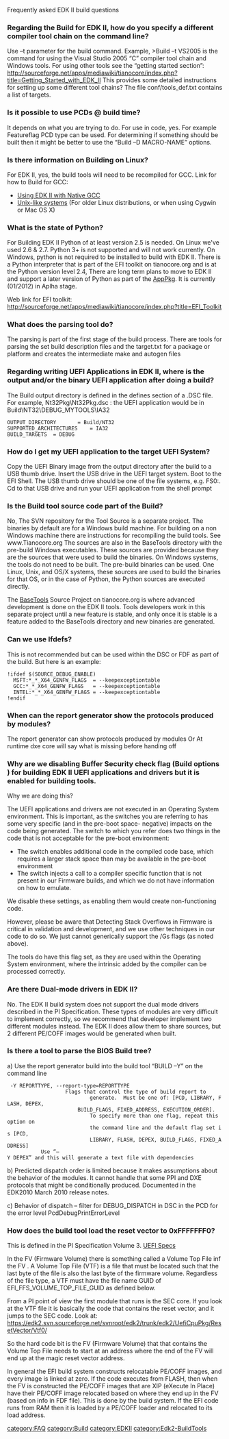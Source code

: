 Frequently asked EDK II build questions

===Regarding the Build for EDK II, how do you specify a different compiler tool chain on the command line?===
Use –t parameter for the build command. Example, >Build –t VS2005 is the command for using the Visual Studio 2005 “C” compiler tool chain and Windows tools. For using other tools see the “getting started section”: http://sourceforge.net/apps/mediawiki/tianocore/index.php?title=Getting_Started_with_EDK_II  This provides some detailed instructions for setting up some different tool chains? The file conf/tools_def.txt contains a list of targets.

===Is it possible to use PCDs @ build time?===
It depends on what you are trying to do. For use in code, yes. 
For example Featureflag PCD type can be used. For determining if something should be built then it might be better to use the “Build –D MACRO-NAME” options.

===Is there information on Building on Linux?===
For EDK II, yes, the build tools will need to be recompiled for GCC.  Link for how to Build for GCC: 
* [[Using EDK II with Native GCC]]
* [[Unix-like systems]] (For older Linux distributions, or when using Cygwin or Mac OS X)

===What is the state of Python?===
For Building EDK II Python of at least version 2.5 is needed. On Linux we've used 2.6 & 2.7.  Python 3+ is not supported and will not work currently.  On Windows, python is not required to be installed to build with EDK II. 
There is a Python interpreter that  is part of the EFI toolkit on tianocore.org and is at the Python version level 2.4,  There are long term plans to move to EDK II and support a later version of Python as part of the [[AppPkg]].  It is currently (01/2012) in Aplha stage.

Web link for EFI toolkit: http://sourceforge.net/apps/mediawiki/tianocore/index.php?title=EFI_Toolkit


===What does the parsing tool do?===
The parsing is part of the first stage of the build process.  There are tools for parsing  the set build description files and the target.txt for a package or platform and creates the intermediate make and autogen files

===Regarding writing UEFI Applications in EDK II, where is the output and/or the binary UEFI application after doing a build?===
The Build output directory is defined in the defines section of a .DSC file. For example, Nt32Pkg\Nt32Pkg.dsc : the UEFI application would be in Build\NT32\DEBUG_MYTOOLS\IA32
 OUTPUT_DIRECTORY   	= Build/NT32
 SUPPORTED_ARCHITECTURES	= IA32
 BUILD_TARGETS	= DEBUG

 

===How do I get my UEFI application to the target UEFI System?===
Copy the UEFI Binary image from the output directory after the build to a USB thumb drive. Insert the USB drive in the UEFI target system. Boot to the EFI Shell.  The USB thumb drive should be one of the file systems, e.g. FS0:. Cd to that USB drive and run your UEFI application from the shell  prompt


===Is the Build tool source code part of the Build?===
No, The SVN repository for the Tool Source is a separate project. The binaries by default are for a Windows build machine. For building on a non Windows machine there are instructions for recompiling the build tools.  See www.Tianocore.org The sources are also in the BaseTools directory with the pre-build Windows executables.  These sources are provided because they are the sources that were used to build the binaries.  On Windows systems, the tools do not need to be built.  The pre-build binaries can be used.  One Linux, Unix, and OS/X systems, these sources are used to build the binaries for that OS, or in the case of Python, the Python sources are executed directly.

The [[BaseTools]] Source Project on tianocore.org is where advanced development is done on the EDK II tools.  Tools developers work in this separate project until a new feature is stable, and only once it is stable is a feature added to the BaseTools directory and new binaries are generated.


===Can we use Ifdefs?=== 
This is not recommended but can be used within the DSC or FDF as part of the build.
But here is an example:
 !ifdef $(SOURCE_DEBUG_ENABLE)
   MSFT:*_*_X64_GENFW_FLAGS  = --keepexceptiontable
   GCC:*_*_X64_GENFW_FLAGS   = --keepexceptiontable
   INTEL:*_*_X64_GENFW_FLAGS = --keepexceptiontable
 !endif

===When can the report generator show the protocols produced by modules?=== 
The report generator can show protocols produced by modules  Or At runtime dxe core will say what is missing before handing off


===Why  are we disabling  Buffer Security check flag (Build options ) for building EDK II UEFI applications and drivers but it is enabled for building tools. ===

Why we are doing this?
	 
The UEFI applications and drivers are not executed in an Operating System environment. This is important, as the switches you are referring to has some very specific (and in the pre-boot space- negative) impacts on the code being generated. The switch to which you refer does two things in the code that is not acceptable for the pre-boot environment:
*The switch enables additional code in the compiled code base, which requires a larger stack space than may be available in the pre-boot environment 
*The switch injects a call to a compiler specific function that is not present in our Firmware builds, and which we do not have information on how to emulate. 

We disable these settings, as enabling them would create non-functioning code.

However, please be aware that Detecting Stack Overflows in Firmware is critical in validation and development, and we use other techniques in our code to do so.  We just cannot generically support the /Gs flags (as noted above).

The tools do have this flag set, as they are used within the Operating System environment, where the intrinsic added by the compiler can be processed correctly. 
 

===Are there Dual-mode drivers in EDK II?===

No.  The EDK II build system does not support the dual mode drivers described in the PI Specification.  These types of modules are very difficult to implement correctly, so we recommend that developer implement two different modules instead.  The EDK II does allow them to share sources, but 2 different PE/COFF images would be generated when built.

===Is there a tool to parse the BIOS Build tree?===
a) Use the report generator build into the build tool  “BUILD –Y” on the command line 

  -Y REPORTTYPE, --report-type=REPORTTYPE
                   	Flags that control the type of build report to
                        	generate.  Must be one of: [PCD, LIBRARY, FLASH, DEPEX, 
                        BUILD_FLAGS, FIXED_ADDRESS, EXECUTION_ORDER].
                        	To specify more than one flag, repeat this option on
                        	the command line and the default flag set is [PCD,
                        	LIBRARY, FLASH, DEPEX, BUILD_FLAGS, FIXED_ADDRESS]
            Use “–Y DEPEX” and this will generate a text file with dependencies


b) Predicted dispatch order is limited because it makes assumptions about the behavior of the modules. It cannot handle that some PPI and DXE protocols that might be conditionally produced. Documented in the EDK2010 March 2010 release notes.

c) Behavior of dispatch – filter for DEBUG_DISPATCH in DSC in the PCD for the error level PcdDebugPrintErrorLevel


===How does the build tool load the reset vector to	0xFFFFFFF0?===

This is defined in the PI Specification Volume 3. [http://www.uefi.org/specs UEFI Specs]

In the FV (Firmware Volume) there is something called a Volume Top File inf the FV . A Volume Top File (VTF) is a file that must be located such that the last byte of the file is also the last byte of the firmware volume. Regardless of the file type, a VTF must have the file name GUID of EFI_FFS_VOLUME_TOP_FILE_GUID as defined below.

From a PI point of view the first module that runs is the SEC core. If you look at the VTF file it is basically the code that contains the reset vector, and it jumps to the SEC code. Look at:
https://edk2.svn.sourceforge.net/svnroot/edk2/trunk/edk2/UefiCpuPkg/ResetVector/Vtf0/

So the hard code bit is the FV (Firmware Volume) that that contains the Volume Top File needs to start at an address where the end of the FV will end up at the magic reset vector address. 

In general the EFI build system constructs relocatable PE/COFF images, and every image is linked at zero. If the code executes from FLASH, then when the FV is constructed the PE/COFF images that are XIP (eXecute In Place) have their PE/COFF image relocated based on where they end up in the FV (based on info in FDF file). This is done by the build system. If the EFI code runs from RAM then it is loaded by a PE/COFF loader and relocated to its load address.



[[category:FAQ]]
[[category:Build]]
[[category:EDKII]]
[[category:Edk2-BuildTools]]
